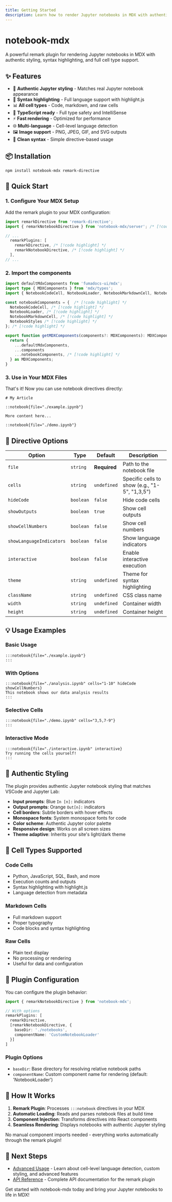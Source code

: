 ```yaml
---
title: Getting Started
description: Learn how to render Jupyter notebooks in MDX with authentic styling
---
```


# notebook-mdx

A powerful remark plugin for rendering Jupyter notebooks in MDX with authentic styling, syntax highlighting, and full cell type support.

## ✨ Features

- 🎯 **Authentic Jupyter styling** - Matches real Jupyter notebook appearance
- 🎨 **Syntax highlighting** - Full language support with highlight.js
- 📊 **All cell types** - Code, markdown, and raw cells
- 🔧 **TypeScript ready** - Full type safety and IntelliSense
- ⚡ **Fast rendering** - Optimized for performance
- 🌐 **Multi-language** - Cell-level language detection
- 🖼️ **Image support** - PNG, JPEG, GIF, and SVG outputs
- 📖 **Clean syntax** - Simple directive-based usage

## 📦 Installation

```package-install
npm install notebook-mdx remark-directive
```

## 🚀 Quick Start

### 1. Configure Your MDX Setup

Add the remark plugin to your MDX configuration:

```typescript title="next.config.js"
import remarkDirective from 'remark-directive';
import { remarkNotebookDirective } from 'notebook-mdx/server'; /* [!code highlight] */

// ...
  remarkPlugins: [
    remarkDirective, /* [!code highlight] */
    remarkNotebookDirective, /* [!code highlight] */
  ],
// ...
```

### 2. Import the components

```typescript title="mdx-components.tsx" 
import defaultMdxComponents from 'fumadocs-ui/mdx';
import type { MDXComponents } from 'mdx/types';
import { NotebookCodeCell, NotebookLoader, NotebookMarkdownCell, NotebookStyles } from 'notebook-mdx'; /* [!code highlight] */

const notebookComponents = {  /* [!code highlight] */
  NotebookCodeCell, /* [!code highlight] */
  NotebookLoader, /* [!code highlight] */
  NotebookMarkdownCell, /* [!code highlight] */
  NotebookStyles /* [!code highlight] */
}; /* [!code highlight] */

export function getMDXComponents(components?: MDXComponents): MDXComponents {
  return {
    ...defaultMdxComponents,
    ...components
    ...notebookComponents, /* [!code highlight] */
  } as MDXComponents;
}
```

### 3. Use in Your MDX Files

That's it! Now you can use notebook directives directly:

```mdx title="my-page.mdx"
# My Article

::notebook{file="./example.ipynb"} 

More content here...

::notebook{file="./demo.ipynb"}
```

## 🎨 Directive Options

| Option | Type | Default | Description |
|--------|------|---------|-------------|
| `file` | `string` | **Required** | Path to the notebook file |
| `cells` | `string` | `undefined` | Specific cells to show (e.g., "1-5", "1,3,5") |
| `hideCode` | `boolean` | `false` | Hide code cells |
| `showOutputs` | `boolean` | `true` | Show cell outputs |
| `showCellNumbers` | `boolean` | `false` | Show cell numbers |
| `showLanguageIndicators` | `boolean` | `false` | Show language indicators |
| `interactive` | `boolean` | `false` | Enable interactive execution |
| `theme` | `string` | `undefined` | Theme for syntax highlighting |
| `className` | `string` | `undefined` | CSS class name |
| `width` | `string` | `undefined` | Container width |
| `height` | `string` | `undefined` | Container height |

## 💡 Usage Examples

### Basic Usage
```mdx
:::notebook{file="./example.ipynb"}
:::
```

### With Options
```mdx
:::notebook{file="./analysis.ipynb" cells="1-10" hideCode showCellNumbers}
This notebook shows our data analysis results
:::
```

### Selective Cells
```mdx
:::notebook{file="./demo.ipynb" cells="3,5,7-9"}
:::
```

### Interactive Mode
```mdx
:::notebook{file="./interactive.ipynb" interactive}
Try running the cells yourself!
:::
```

## 🎨 Authentic Styling

The plugin provides authentic Jupyter notebook styling that matches VSCode and Jupyter Lab:

- **Input prompts**: Blue `In [n]:` indicators
- **Output prompts**: Orange `Out[n]:` indicators  
- **Cell borders**: Subtle borders with hover effects
- **Monospace fonts**: System monospace fonts for code
- **Color scheme**: Authentic Jupyter color palette
- **Responsive design**: Works on all screen sizes
- **Theme adaptive**: Inherits your site's light/dark theme

## 📝 Cell Types Supported

### Code Cells
- Python, JavaScript, SQL, Bash, and more
- Execution counts and outputs
- Syntax highlighting with highlight.js
- Language detection from metadata

### Markdown Cells
- Full markdown support
- Proper typography
- Code blocks and syntax highlighting

### Raw Cells
- Plain text display
- No processing or rendering
- Useful for data and configuration

## 🔧 Plugin Configuration

You can configure the plugin behavior:

```typescript
import { remarkNotebookDirective } from 'notebook-mdx';

// With options
remarkPlugins: [
  remarkDirective,
  [remarkNotebookDirective, {
    baseDir: './notebooks',
    componentName: 'CustomNotebookLoader'
  }]
]
```

### Plugin Options

- `baseDir`: Base directory for resolving relative notebook paths
- `componentName`: Custom component name for rendering (default: 'NotebookLoader')

## 🚀 How It Works

1. **Remark Plugin**: Processes `:::notebook` directives in your MDX
2. **Automatic Loading**: Reads and parses notebook files at build time
3. **Component Injection**: Transforms directives into React components
4. **Seamless Rendering**: Displays notebooks with authentic Jupyter styling

No manual component imports needed - everything works automatically through the remark plugin!

## 🔧 Next Steps

- [Advanced Usage](/docs/advanced) - Learn about cell-level language detection, custom styling, and advanced features
- [API Reference](/docs/api) - Complete API documentation for the remark plugin

Get started with notebook-mdx today and bring your Jupyter notebooks to life in MDX!
